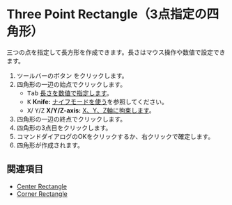 
# Three Point Rectangle（3点指定の四角形）

<Reference shortcut='' command='Three Point Rectangle' button='ツールバー' />

三つの点を指定して長方形を作成できます。長さはマウス操作や数値で設定できます。

1. ツールバーのボタン <ButtonIcon type="button-three-point-rectangle" /> をクリックします。
2. 四角形の一辺の始点でクリックします。
   - <kbd>Tab</kbd> [長さを数値で指定します](./sketching-essentials#specify-dimensions-numerically)。
   - <kbd>K</kbd> **Knife:** [ナイフモードを使う](./sketching-essentials#use-knife-mode)を参照してください。
   - <kbd>X</kbd>/ <kbd>Y</kbd>/<kbd>Z</kbd> **X/Y/Z-axis:** [X、Y、Z軸に拘束します](./sketching-essentials#constrain-to-an-axis)。
3. 四角形の一辺の終点でクリックします。
4. 四角形の3点目をクリックします。
5. コマンドダイアログのOKをクリックするか、右クリックで確定します。
6. 四角形が作成されます。

<VideoPlayer fileName="three-point-rectangle"/>

## 関連項目

- [Center Rectangle](./center-rectangle)
- [Corner Rectangle](./corner-rectangle)















